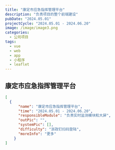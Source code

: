 ```yaml
---
title: "康定市应急指挥管理平台"
description: "负责项目的整个前端建设"
pubDate: "2024.05.01"
projectCycle: "2024.05.01 - 2024.06.20"
image: /image/image3.png
categories:
  - 公司项目
tags:
  - vue
  - web
  - app
  - 小程序
  - leaflet
---
```


## 康定市应急指挥管理平台

```json
[
  {
      "name": "康定市应急指挥管理平台",
      "time": "2024.05.01 - 2024.06.20",
      "responsibleModule": "负责实时监测模块和大屏",
      "outPic": "",
      "systemPic": [],
      "difficulty": "浙政钉扫码登陆",
      "moreInfo": "更多"
    }
]
```
